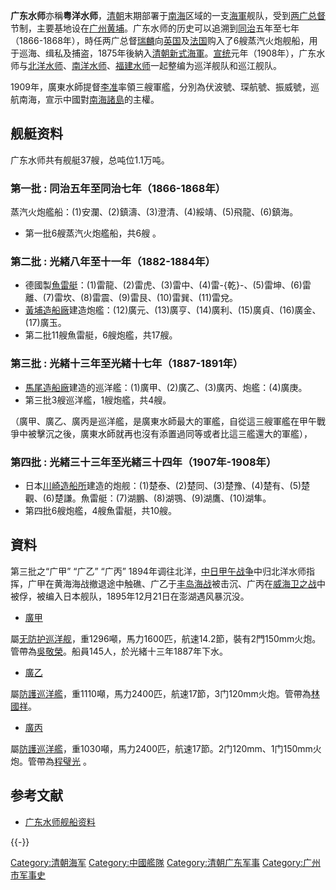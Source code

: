 {{expand|time=2017-10-13T12:32:47+00:00}}
{{refimprove|time=2015-10-13T06:24:23+00:00}}
{{Infobox Military Unit
| unit_name               = 广东水師
| image                   = [[File:Flag_of_the_Qing_Dynasty_(1889-1912).svg|250px]]
| caption                 = 
| dates                   = 1866—1909年
| country                 = [[清朝|清朝]]
| allegiance              = 
| branch                  = 
| type                    = [[海军|海军]]
| role                    = 
| size                    = 
| command_structure       = 
| current_commander       = 
| garrison                = 
| ceremonial_chief        = 
| colonel_of_the_regiment = 
| nickname                = 
| patron                  = 
| motto                   = 
| colors                  = 
| march                   = 
| mascot                  = 
| battles                 = [[甲午戰爭|甲午戰爭]]
| notable_commanders      = 
| anniversaries           = 
}}

'''广东水师'''亦稱'''粤洋水师'''，[[清朝|清朝]]末期部署于[[南海|南海]]区域的一支[[海軍|海軍]]舰队，受到[[两广总督|两广总督]]节制，主要基地设在[[广州|广州]][[黄埔_(广州)|黄埔]]。广东水师的历史可以追溯到[[同治|同治]]五年至七年（1866-1868年），時任两广总督[[瑞麟|瑞麟]]向[[英国|英国]]及[[法国|法国]]购入了6艘蒸汽火炮舰船，用于巡海、缉私及捕盗，1875年後納入[[清朝新式海軍|清朝新式海軍]]。[[宣统|宣统]]元年（1908年），广东水师与[[北洋水师|北洋水师]]、[[南洋水师|南洋水师]]、[[福建水师|福建水师]]一起整编为巡洋舰队和巡江舰队。

1909年，廣東水師提督[[李准|李准]]率領三艘軍艦，分別為伏波號、琛航號、振威號，巡航南海，宣示中國對[[南海諸島|南海諸島]]的主權。

== 舰艇资料 ==
广东水师共有舰艇37艘，总吨位1.1万吨。

=== 第一批 : 同治五年至同治七年（1866-1868年）=== 
蒸汽火炮艦船：(1)安瀾、(2)鎮濤、(3)澄清、(4)綏靖、(5)飛龍、(6)鎮海。
*第一批6艘蒸汽火炮艦船，共6艘 。

=== 第二批 : 光緒八年至十一年（1882-1884年）=== 
*德國製[[魚雷艇|魚雷艇]]：(1)雷龍、(2)雷虎、(3)雷中、(4)雷-{乾}-、(5)雷坤、(6)雷離、(7)雷坎、(8)雷震、(9)雷艮、(10)雷巽、(11)雷兌。
*[[黃埔造船廠|黃埔造船廠]]建造炮艦：(12)廣元、(13)廣亨、(14)廣利、(15)廣貞、(16)廣金、(17)廣玉。
*第二批11艘魚雷艇，6艘炮艦，共17艘。

=== 第三批 : 光緒十三年至光緒十七年（1887-1891年） ===
*[[馬尾造船廠|馬尾造船廠]]建造的巡洋艦：(1)廣甲、(2)廣乙、(3)廣丙、炮艦：(4)廣庚。
*第三批3艘巡洋艦，1艘炮艦，共4艘。
（廣甲、廣乙、廣丙是巡洋艦，是廣東水師最大的軍艦，自從這三艘軍艦在甲午戰爭中被擊沉之後，廣東水師就再也沒有添置過同等或者比這三艦還大的軍艦），

=== 第四批 : 光緒三十三年至光緒三十四年（1907年-1908年）=== 
*日本[[川崎重工業|川崎造船所]]建造的炮舰：(1)楚泰、(2)楚同、(3)楚豫、(4)楚有、(5)楚觀、(6)楚謙。魚雷艇：(7)湖鵬、(8)湖鶚、(9)湖鷹、(10)湖隼。
*第四批6艘炮艦，4艘魚雷艇，共10艘。

== 資料 ==
第三批之“广甲” “广乙” “广丙” 1894年调往北洋，[[中日甲午战争|中日甲午战争]]中归北洋水师指挥，广甲在黄海海战撤退途中触礁、广乙于[[丰岛海战|丰岛海战]]被击沉、广丙在[[威海卫之战|威海卫之战]]中被俘，被编入日本舰队，1895年12月21日在澎湖遇风暴沉没。

*[[廣甲|廣甲]]
屬[[无防护巡洋舰|无防护巡洋舰]]，重1296噸，馬力1600匹，航速14.2節，裝有2門150mm火炮。管帶為[[吳敬榮|吳敬榮]]。船員145人，於光緒十三年1887年下水。
*[[广乙号防护巡洋舰|廣乙]]
屬[[防護巡洋艦|防護巡洋艦]]，重1110噸，馬力2400匹，航速17節，3门120mm火炮。管帶為[[林國祥|林國祥]]。 
*[[广丙号防护巡洋舰|廣丙]]
屬[[防護巡洋艦|防護巡洋艦]]，重1030噸，馬力2400匹，航速17節。2门120mm、1门150mm火炮。管帶為[[程璧光|程璧光]] 。

== 参考文献 ==
{{Reflist}}
{{refbegin}}
*[https://web.archive.org/web/20060828035653/http://www.beiyang.org/bybq/guangdong.htm 广东水师舰船资料]
{{refend}}

{{-}}
{{中法戰爭}}

[[Category:清朝海军|Category:清朝海军]]
[[Category:中國艦隊|Category:中國艦隊]]
[[Category:清朝广东军事|Category:清朝广东军事]]
[[Category:广州市军事史|Category:广州市军事史]]